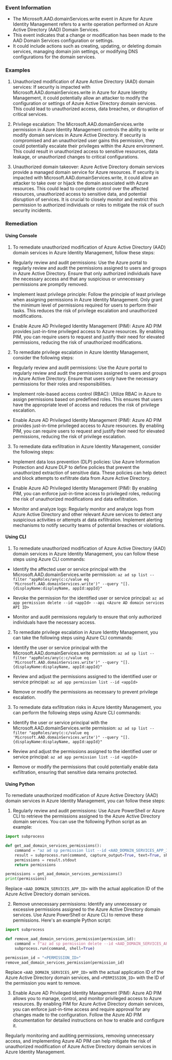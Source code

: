 
### Event Information

- The Microsoft.AAD.domainServices.write event in Azure for Azure Identity Management refers to a write operation performed on Azure Active Directory (AAD) Domain Services.
- This event indicates that a change or modification has been made to the AAD Domain Services configuration or settings.
- It could include actions such as creating, updating, or deleting domain services, managing domain join settings, or modifying DNS configurations for the domain services.


### Examples

1. Unauthorized modification of Azure Active Directory (AAD) domain services: If security is impacted with Microsoft.AAD.domainServices.write in Azure for Azure Identity Management, it could potentially allow an attacker to modify the configuration or settings of Azure Active Directory domain services. This could lead to unauthorized access, data breaches, or disruption of critical services.

2. Privilege escalation: The Microsoft.AAD.domainServices.write permission in Azure Identity Management controls the ability to write or modify domain services in Azure Active Directory. If security is compromised and an unauthorized user gains this permission, they could potentially escalate their privileges within the Azure environment. This could result in unauthorized access to sensitive resources, data leakage, or unauthorized changes to critical configurations.

3. Unauthorized domain takeover: Azure Active Directory domain services provide a managed domain service for Azure resources. If security is impacted with Microsoft.AAD.domainServices.write, it could allow an attacker to take over or hijack the domain associated with Azure resources. This could lead to complete control over the affected resources, unauthorized access to sensitive data, and potential disruption of services. It is crucial to closely monitor and restrict this permission to authorized individuals or roles to mitigate the risk of such security incidents.

### Remediation

#### Using Console

1. To remediate unauthorized modification of Azure Active Directory (AAD) domain services in Azure Identity Management, follow these steps:

- Regularly review and audit permissions: Use the Azure portal to regularly review and audit the permissions assigned to users and groups in Azure Active Directory. Ensure that only authorized individuals have the necessary access and that any suspicious or unnecessary permissions are promptly removed.

- Implement least privilege principle: Follow the principle of least privilege when assigning permissions in Azure Identity Management. Only grant the minimum level of permissions required for users to perform their tasks. This reduces the risk of privilege escalation and unauthorized modifications.

- Enable Azure AD Privileged Identity Management (PIM): Azure AD PIM provides just-in-time privileged access to Azure resources. By enabling PIM, you can require users to request and justify their need for elevated permissions, reducing the risk of unauthorized modifications.

2. To remediate privilege escalation in Azure Identity Management, consider the following steps:

- Regularly review and audit permissions: Use the Azure portal to regularly review and audit the permissions assigned to users and groups in Azure Active Directory. Ensure that users only have the necessary permissions for their roles and responsibilities.

- Implement role-based access control (RBAC): Utilize RBAC in Azure to assign permissions based on predefined roles. This ensures that users have the appropriate level of access and reduces the risk of privilege escalation.

- Enable Azure AD Privileged Identity Management (PIM): Azure AD PIM provides just-in-time privileged access to Azure resources. By enabling PIM, you can require users to request and justify their need for elevated permissions, reducing the risk of privilege escalation.

3. To remediate data exfiltration in Azure Identity Management, consider the following steps:

- Implement data loss prevention (DLP) policies: Use Azure Information Protection and Azure DLP to define policies that prevent the unauthorized extraction of sensitive data. These policies can help detect and block attempts to exfiltrate data from Azure Active Directory.

- Enable Azure AD Privileged Identity Management (PIM): By enabling PIM, you can enforce just-in-time access to privileged roles, reducing the risk of unauthorized modifications and data exfiltration.

- Monitor and analyze logs: Regularly monitor and analyze logs from Azure Active Directory and other relevant Azure services to detect any suspicious activities or attempts at data exfiltration. Implement alerting mechanisms to notify security teams of potential breaches or violations.

#### Using CLI

1. To remediate unauthorized modification of Azure Active Directory (AAD) domain services in Azure Identity Management, you can follow these steps using Azure CLI commands:

- Identify the affected user or service principal with the Microsoft.AAD.domainServices.write permission:
  `az ad sp list --filter "appRoles/any(c:c/value eq 'Microsoft.AAD.domainServices.write')" --query "[].{displayName:displayName, appId:appId}"`

- Revoke the permission for the identified user or service principal:
  `az ad app permission delete --id <appId> --api <Azure AD domain services API ID>`

- Monitor and audit permissions regularly to ensure that only authorized individuals have the necessary access.

2. To remediate privilege escalation in Azure Identity Management, you can take the following steps using Azure CLI commands:

- Identify the user or service principal with the Microsoft.AAD.domainServices.write permission:
  `az ad sp list --filter "appRoles/any(c:c/value eq 'Microsoft.AAD.domainServices.write')" --query "[].{displayName:displayName, appId:appId}"`

- Review and adjust the permissions assigned to the identified user or service principal:
  `az ad app permission list --id <appId>`

- Remove or modify the permissions as necessary to prevent privilege escalation.

3. To remediate data exfiltration risks in Azure Identity Management, you can perform the following steps using Azure CLI commands:

- Identify the user or service principal with the Microsoft.AAD.domainServices.write permission:
  `az ad sp list --filter "appRoles/any(c:c/value eq 'Microsoft.AAD.domainServices.write')" --query "[].{displayName:displayName, appId:appId}"`

- Review and adjust the permissions assigned to the identified user or service principal:
  `az ad app permission list --id <appId>`

- Remove or modify the permissions that could potentially enable data exfiltration, ensuring that sensitive data remains protected.

#### Using Python

To remediate unauthorized modification of Azure Active Directory (AAD) domain services in Azure Identity Management, you can follow these steps:

1. Regularly review and audit permissions: Use Azure PowerShell or Azure CLI to retrieve the permissions assigned to the Azure Active Directory domain services. You can use the following Python script as an example:

```python
import subprocess

def get_aad_domain_services_permissions():
    command = "az ad sp permission list --id <AAD_DOMAIN_SERVICES_APP_ID>"
    result = subprocess.run(command, capture_output=True, text=True, shell=True)
    permissions = result.stdout
    return permissions

permissions = get_aad_domain_services_permissions()
print(permissions)
```

Replace `<AAD_DOMAIN_SERVICES_APP_ID>` with the actual application ID of the Azure Active Directory domain services.

2. Remove unnecessary permissions: Identify any unnecessary or excessive permissions assigned to the Azure Active Directory domain services. Use Azure PowerShell or Azure CLI to remove these permissions. Here's an example Python script:

```python
import subprocess

def remove_aad_domain_services_permission(permission_id):
    command = f"az ad sp permission delete --id <AAD_DOMAIN_SERVICES_APP_ID> --permission-id {permission_id}"
    subprocess.run(command, shell=True)

permission_id = "<PERMISSION_ID>"
remove_aad_domain_services_permission(permission_id)
```

Replace `<AAD_DOMAIN_SERVICES_APP_ID>` with the actual application ID of the Azure Active Directory domain services, and `<PERMISSION_ID>` with the ID of the permission you want to remove.

3. Enable Azure AD Privileged Identity Management (PIM): Azure AD PIM allows you to manage, control, and monitor privileged access to Azure resources. By enabling PIM for Azure Active Directory domain services, you can enforce just-in-time access and require approval for any changes made to the configuration. Follow the Azure AD PIM documentation for detailed instructions on how to enable and configure it.

Regularly monitoring and auditing permissions, removing unnecessary access, and implementing Azure AD PIM can help mitigate the risk of unauthorized modification of Azure Active Directory domain services in Azure Identity Management.

